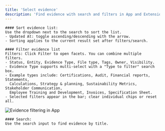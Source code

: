 ```yaml
---
title: 'Select evidence'
description: 'Find evidence with search and filters in App and Extension'
---
```


<Tabs>
    <Tab title="App" icon="browser">
    
    
    #### Sort evidence list: 
    Use the dropdown next to the search to sort the list.
    - Updated At: toggle ascending/descending with the arrow.
    - Sorting applies to the current result set after filters/search.
    
    #### Filter evidence list
    Filters: Click Filter to open facets. You can combine multiple filters.
    - Status, Entity, Evidence Type, File type, Tags, Owner, Visibility.
    - Evidence Type supports multi-select with a "Type to filter" search box.
    - Example types include: Certifications, Audit, Financial reports, Statements,
      Calculations, Strategy & planning, Sustainability Metrics, Stakeholder Communication,
      Employee Training and Development, Invoices, Specification Sheet.
    - Selected filters appear in the bar; clear individual chips or reset all.
    

    
    
  <img src="/images/evidence/EV-filter-evidence.png" className="w-full h-auto my-0" alt="Evidence filtering in App" />
    
  </Tab>
  <Tab title="Extension" icon="mobile">
    
    #### Search: 
    Use the search input to find evidence by title.
  
    
  </Tab>
</Tabs>


